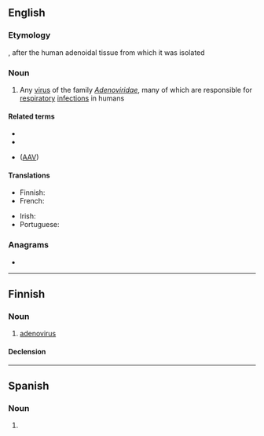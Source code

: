 {{also|adenovírus}}
==English==
{{wikipedia}}
{{wikispecies|Adenoviridae}}

===Etymology===
{{blend|en|adenoid|virus}}, after the human adenoidal tissue from which it was isolated

===Noun===
{{en-noun|es}}

# Any [[virus]] of the family ''[[Adenoviridae]]'', many of which are responsible for [[respiratory]] [[infection]]s in humans

====Related terms====
* {{l|en|adenoviral}}
* {{l|en|adeno-associated}}
* {{l|en|adeno-associated virus}} ([[AAV]])

====Translations====
{{trans-top|a virus of the family Adenoviridae}}
* Finnish: {{t|fi|adenovirus}}
* French: {{t+|fr|adénovirus|m}}
{{trans-mid}}
* Irish: {{t|ga|adanaivíreas|m}}
* Portuguese: {{t|pt|adenovírus|m}}
{{trans-bottom}}

===Anagrams===
* {{anagrams|en|indeavours}}

----

==Finnish==

===Noun===
{{fi-noun}}

# [[#English|adenovirus]]

====Declension====
{{fi-decl-vastaus|adenoviru|a}}

----

==Spanish==

===Noun===
{{es-noun|m|adenovirus}}

# {{l|en|adenovirus}}